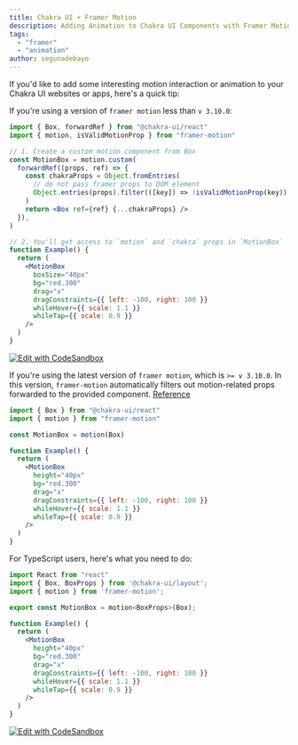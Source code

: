 ```yaml
---
title: Chakra UI + Framer Motion
description: Adding Animation to Chakra UI Components with Framer Motion
tags:
  - "framer"
  - "animation"
author: segunadebayo
---
```


If you'd like to add some interesting motion interaction or animation to your Chakra UI websites or apps, here's a quick tip:

If you're using a version of `framer motion` less than `v 3.10.0`:

```jsx live=false
import { Box, forwardRef } from "@chakra-ui/react"
import { motion, isValidMotionProp } from "framer-motion"

// 1. Create a custom motion component from Box
const MotionBox = motion.custom(
  forwardRef((props, ref) => {
    const chakraProps = Object.fromEntries(
      // do not pass framer props to DOM element
      Object.entries(props).filter(([key]) => !isValidMotionProp(key)),
    )
    return <Box ref={ref} {...chakraProps} />
  }),
)

// 2. You'll get access to `motion` and `chakra` props in `MotionBox`
function Example() {
  return (
    <MotionBox
      boxSize="40px"
      bg="red.300"
      drag="x"
      dragConstraints={{ left: -100, right: 100 }}
      whileHover={{ scale: 1.1 }}
      whileTap={{ scale: 0.9 }}
    />
  )
}
```

[![Edit with CodeSandbox](https://codesandbox.io/static/img/play-codesandbox.svg)](https://codesandbox.io/s/chakra-ui-motion-box-sbk9e?file=/src/App.tsx)

If you're using the latest version of `framer motion`, which is `>= v 3.10.0`. In this version, `framer-motion` automatically filters out motion-related props forwarded to the provided component. [Reference](https://www.framer.com/api/motion/component/#custom-components)

```jsx live=false
import { Box } from "@chakra-ui/react"
import { motion } from "framer-motion"

const MotionBox = motion(Box)

function Example() {
  return (
    <MotionBox
      height="40px"
      bg="red.300"
      drag="x"
      dragConstraints={{ left: -100, right: 100 }}
      whileHover={{ scale: 1.1 }}
      whileTap={{ scale: 0.9 }}
    />
  )
}
```

For TypeScript users, here's what you need to do:

```jsx live=false
import React from "react"
import { Box, BoxProps } from '@chakra-ui/layout';
import { motion } from 'framer-motion';

export const MotionBox = motion<BoxProps>(Box);

function Example() {
  return (
    <MotionBox
      height="40px"
      bg="red.300"
      drag="x"
      dragConstraints={{ left: -100, right: 100 }}
      whileHover={{ scale: 1.1 }}
      whileTap={{ scale: 0.9 }}
    />
  )
}
```

[![Edit with CodeSandbox](https://codesandbox.io/static/img/play-codesandbox.svg)](https://codesandbox.io/s/chakra-ui-motion-box-new-drj95?file=/src/App.tsx)
